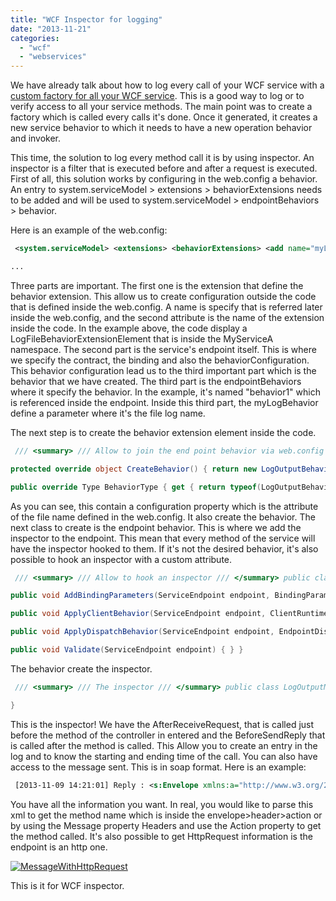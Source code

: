 ```yaml
---
title: "WCF Inspector for logging"
date: "2013-11-21"
categories: 
  - "wcf"
  - "webservices"
---
```


We have already talk about how to log every call of your WCF service with a [custom factory for all your WCF service](http://patrickdesjardins.com/blog/how-to-use-log-every-call-of-your-wcf-services-methods). This is a good way to log or to verify access to all your service methods. The main point was to create a factory which is called every calls it's done. Once it generated, it creates a new service behavior to which it needs to have a new operation behavior and invoker.

This time, the solution to log every method call it is by using inspector. An inspector is a filter that is executed before and after a request is executed. First of all, this solution works by configuring in the web.config a behavior. An entry to system.serviceModel > extensions > behaviorExtensions needs to be added and will be used to system.serviceModel > endpointBehaviors > behavior.

Here is an example of the web.config:


```xml
 <system.serviceModel> <extensions> <behaviorExtensions> <add name="myLogBehavior" type="MyServiceA.LogFileBehaviorExtensionElement, MyServiceA" /> </behaviorExtensions> </extensions> ... <services> <service name="MyServiceA.Service1"> <endpoint address="" behaviorConfiguration="behavior1" binding="wsHttpBinding" bindingConfiguration="" contract="MyServiceA.IService1" /> </service> </services> <behaviors> <endpointBehaviors> <behavior name="behavior1"> <myLogBehavior logFileName="c:\\log.txt" /> </behavior> </endpointBehaviors>

... 
```


Three parts are important. The first one is the extension that define the behavior extension. This allow us to create configuration outside the code that is defined inside the web.config. A name is specify that is referred later inside the web.config, and the second attribute is the name of the extension inside the code. In the example above, the code display a LogFileBehaviorExtensionElement that is inside the MyServiceA namespace. The second part is the service's endpoint itself. This is where we specify the contract, the binding and also the behaviorConfiguration. This behavior configuration lead us to the third important part which is the behavior that we have created. The third part is the endpointBehaviors where it specify the behavior. In the example, it's named "behavior1" which is referenced inside the endpoint. Inside this third part, the myLogBehavior define a parameter where it's the file log name.

The next step is to create the behavior extension element inside the code. 
```csharp
 /// <summary> /// Allow to join the end point behavior via web.config + parameter for the web.config /// </summary> public class LogFileBehaviorExtensionElement : BehaviorExtensionElement { [ConfigurationProperty("logFileName")] public string LogFileName { get { return (string)base["logFileName"]; } set { base["logFileName"] = value; } }

protected override object CreateBehavior() { return new LogOutputBehavior(this.LogFileName); }

public override Type BehaviorType { get { return typeof(LogOutputBehavior); } } } 
```

As you can see, this contain a configuration property which is the attribute of the file name defined in the web.config. It also create the behavior. The next class to create is the endpoint behavior. This is where we add the inspector to the endpoint. This mean that every method of the service will have the inspector hooked to them. If it's not the desired behavior, it's also possible to hook an inspector with a custom attribute.


```csharp
 /// <summary> /// Allow to hook an inspector /// </summary> public class LogOutputBehavior : IEndpointBehavior { private string logFileName; public LogOutputBehavior(string logFileName) { this.logFileName = logFileName; }

public void AddBindingParameters(ServiceEndpoint endpoint, BindingParameterCollection bindingParameters) { }

public void ApplyClientBehavior(ServiceEndpoint endpoint, ClientRuntime clientRuntime) { }

public void ApplyDispatchBehavior(ServiceEndpoint endpoint, EndpointDispatcher endpointDispatcher) { LogOutputMessageInspector inspector = new LogOutputMessageInspector(this.logFileName); endpointDispatcher.DispatchRuntime.MessageInspectors.Add(inspector); }

public void Validate(ServiceEndpoint endpoint) { } } 
```

The behavior create the inspector.


```csharp
 /// <summary> /// The inspector /// </summary> public class LogOutputMessageInspector : IDispatchMessageInspector { private string logFileName; public LogOutputMessageInspector(string logFileName) { this.logFileName = logFileName; } public object AfterReceiveRequest(ref Message request, IClientChannel channel, InstanceContext instanceContext) { MessageBuffer buffer = request.CreateBufferedCopy(Int32.MaxValue); request = buffer.CreateMessage(); File.AppendAllText(this.logFileName, "["+DateTime.Now+"] Request : " + request.ToString()); return null; } public void BeforeSendReply(ref Message reply, object correlationState) { MessageBuffer buffer = reply.CreateBufferedCopy(Int32.MaxValue); reply = buffer.CreateMessage(); File.AppendAllText(this.logFileName, "[" + DateTime.Now + "] Reply : " + reply.ToString()); }

} 
```

This is the inspector! We have the AfterReceiveRequest, that is called just before the method of the controller in entered and the BeforeSendReply that is called after the method is called. This Allow you to create an entry in the log and to know the starting and ending time of the call. You can also have access to the message sent. This is in soap format. Here is an example:


```xml
 [2013-11-09 14:21:01] Reply : <s:Envelope xmlns:a="http://www.w3.org/2005/08/addressing" xmlns:s="http://www.w3.org/2003/05/soap-envelope"> <s:Header> <a:Action s:mustUnderstand="1">http://tempuri.org/IService1/GetDataResponse</a:Action> <a:RelatesTo>urn:uuid:af68f512-6948-4c2f-b0a8-36cbd9799ebf</a:RelatesTo> </s:Header> <s:Body> <GetDataResponse xmlns="http://tempuri.org/"> <GetDataResult>You entered: 0</GetDataResult> </GetDataResponse> </s:Body> </s:Envelope> 
```


You have all the information you want. In real, you would like to parse this xml to get the method name which is inside the envelope>header>action or by using the Message property Headers and use the Action property to get the method called. It's also possible to get HttpRequest information is the endpoint is an http one.

[![MessageWithHttpRequest](http://patrickdesjardins.com/blog/wp-content/uploads/2013/11/MessageWithHttpRequest-400x289.png)](http://patrickdesjardins.com/blog/wcf-inspector-for-logging/messagewithhttprequest)

This is it for WCF inspector.
